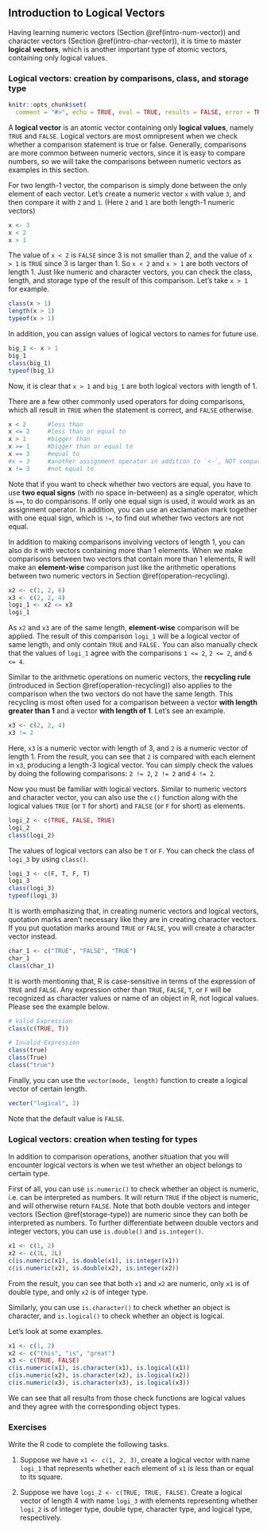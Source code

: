 ## Introduction to Logical Vectors {#intro-logi-vector} 

Having learning numeric vectors (Section \@ref(intro-num-vector)) and character vectors (Section \@ref(intro-char-vector)), it is time to master **logical vectors**, which is another important type of atomic vectors, containing only logical values. 

### Logical vectors: creation by comparisons, class, and storage type{#create-logical-vector} 


```r
knitr::opts_chunk$set(
  comment = "#>", echo = TRUE, eval = TRUE, results = FALSE, error = TRUE, fig.width = 6, warning = FALSE, collapse = TRUE)
```

A **logical vector** is an atomic vector containing only **logical values**, namely `TRUE` and `FALSE`. Logical vectors are most omnipresent when we check whether a comparison statement is true or false. Generally,  comparisons are more common between numeric vectors, since it is easy to compare numbers, so we will take the comparisons between numeric vectors as examples in this section. 

For two length-1 vector, the comparison is simply done between the only element of each vector. Let's create a numeric vector `x` with value `3`, and then compare it with `2` and `1`. (Here `2` and `1` are both length-1 numeric vectors) 

```r
x <- 3
x < 2
x > 1
```

The value of `x < 2` is `FALSE` since 3 is not smaller than 2, and the value of `x > 1` is `TRUE` since 3 is larger than 1. So `x < 2` and `x > 1` are both vectors of length 1. Just like numeric and character vectors, you can check the class, length, and storage type of the result of this comparison. Let's take `x > 1` for example.

```r
class(x > 1)
length(x > 1)
typeof(x > 1)
```

In addition, you can assign values of logical vectors to names for future use.

```r
big_1 <- x > 1
big_1
class(big_1)
typeof(big_1)
```

Now, it is clear that `x > 1` and `big_1` are both logical vectors with length of 1.


There are a few other commonly used operators for doing comparisons, which all result in `TRUE` when the statement is correct, and `FALSE` otherwise.

```r
x < 2      #less than
x <= 2     #less than or equal to
x > 1      #bigger than
x >= 1     #bigger than or equal to
x == 3     #equal to
#x = 3     #another assignment operator in addition to `<-`, NOT comparison
x != 3     #not equal to
```

Note that if you want to check whether two vectors are equal, you have to use **two equal signs** (with no space in-between) as a single operator, which is `==`, to do comparisons. If only one equal sign is used, it would work as an assignment operator.  In addition, you can use an exclamation mark together with one equal sign, which is `!=`, to find out whether two vectors are not equal.
 

In addition to making comparisons involving vectors of length 1, you can also do it with vectors containing more than 1 elements. When we make comparisons between two vectors that contain more than 1 elements, R will make an **element-wise** comparison just like the arithmetic operations between two numeric vectors in Section \@ref(operation-recycling).

```r
x2 <- c(1, 2, 6)
x3 <- c(2, 2, 4)
logi_1 <- x2 <= x3
logi_1 
```

As `x2` and `x3` are of the same length, **element-wise** comparison will be applied. The result of this comparison `logi_1` will be a logical vector of same length, and only contain `TRUE` and `FALSE.` You can also manually check that the values of `logi_1` agree with the comparisons `1 <= 2`, `2 <= 2`, and `6 <= 4`.

Similar to the arithmetic operations on numeric vectors, the **recycling rule** (introduced in Section \@ref(operation-recycling)) also applies to the comparison when the two vectors do not have the same length.  This recycling is most often used for a comparison between a vector **with length greater than 1** and a vector **with length of 1**. Let's see an example.

```r
x3 <- c(2, 2, 4)
x3 != 2 
```

Here, `x3` is a numeric vector with length of 3, and `2` is a numeric vector of length 1. From the result, you can see that `2` is compared with each element in `x3`, producing a length-3 logical vector. You can simply check the values by doing the following comparisons: `2 != 2`, `2 != 2` and `4 != 2`.

Now you must be familiar with logical vectors. Similar to numeric vectors and character vector, you can also use the `c()` function along with the logical values `TRUE` (or `T` for short) and `FALSE` (or `F` for short) as elements. 

```r
logi_2 <- c(TRUE, FALSE, TRUE)
logi_2
class(logi_2)
```

The values of logical vectors can also be `T` or `F`. You can check the class of `logi_3` by using `class()`.

```r
logi_3 <- c(F, T, F, T)
logi_3
class(logi_3)
typeof(logi_3)
```


::: {.infobox .caution data-latex="{caution}"}
It is worth emphasizing that, in creating numeric vectors and logical vectors, quotation marks aren't necessary like they are in creating character vectors. If you put quotation marks around `TRUE` or `FALSE`, you will create a character vector instead. 
```r
char_1 <- c("TRUE", "FALSE", "TRUE")
char_1
class(char_1)
```
:::


It is worth mentioning that, R is case-sensitive in terms of the expression of `TRUE` and `FALSE`. Any expression other than `TRUE`, `FALSE`, `T`, or `F` will be recognized as character values or name of an object in R, not logical values. Please see the example below. 

```r
# Valid Expression 
class(c(TRUE, T))

# Invalid Expression
class(true)
class(True)
class("true")
```

Finally, you can use the `vector(mode, length)` function to create a logical vector of certain length. 
```r
vector("logical", 2)
```

Note that the default value is `FALSE`.


### Logical vectors: creation when testing for types

In addition to comparison operations, another situation that you will encounter logical vectors is when we test whether an object belongs to certain type.

First of all, you can use `is.numeric()` to check whether an object is numeric, i.e. can be interpreted as numbers. It will return  `TRUE` if the object is numeric, and will otherwise return `FALSE`. Note that both double vectors and integer vectors (Section \@ref(storage-type)) are numeric since they can both be interpreted as numbers. To further differentiate between double vectors and integer vectors, you can use `is.double()` and `is.integer()`. 

```r
x1 <- c(1, 2)
x2 <- c(1L, 2L)
c(is.numeric(x1), is.double(x1), is.integer(x1))
c(is.numeric(x2), is.double(x2), is.integer(x2))
```

From the result, you can see that both `x1` and `x2` are numeric, only `x1` is of double type, and only `x2` is of integer type.

Similarly, you can use `is.character()` to check whether an object is character, and `is.logical()` to check whether an object is logical.

Let's look at some examples.

```r
x1 <- c(1, 2)
x2 <- c("this", "is", "great")
x3 <- c(TRUE, FALSE)
c(is.numeric(x1), is.character(x1), is.logical(x1))
c(is.numeric(x2), is.character(x2), is.logical(x2))
c(is.numeric(x3), is.character(x3), is.logical(x3))
```

We can see that all results from those check functions are logical values and they agree with the corresponding object types. 




### Exercises

Write the R code to complete the following tasks.

1. Suppose we have `x1 <- c(1, 2, 3)`, create a logical vector with name `logi_1` that represents whether each element of `x1` is less than or equal to its square.

2. Suppose we have `logi_2 <- c(TRUE, TRUE, FALSE)`. Create a logical vector of length 4 with name `logi_3` with elements representing whether `logi_2` is of integer type, double type, character type, and logical type, respectively.


